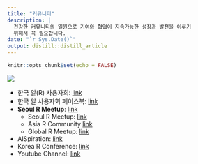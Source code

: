 ```yaml
---
title: "커뮤니티"
description: |
  건강한 커뮤니티의 일원으로 기여와 협업이 지속가능한 성장과 발전을 이루기 
  위해서 꼭 필요합니다. 
date: "`r Sys.Date()`"
output: distill::distill_article
---
```


```r
knitr::opts_chunk$set(echo = FALSE)
```


![](fig/communities.png)

- 한국 알(R) 사용자회: [link](https://r2bit.com/)
- 한국 알 사용자회 페이스북: [link](https://www.facebook.com/groups/tidyverse)
- **Seoul R Meetup**: [link](https://www.meetup.com/seoul-r-meetup)
    - Seoul R Meetup: [link](https://tidyverse-korea.github.io/seoul-R/)
    - Asia R Community [link](https://github.com/AsiaR-community)
    - Global R Meetup: [link](https://benubah.github.io/r-community-explorer/rugs.html)
- AISpiration: [link](https://aispiration.com/)
- Korea R Conference: [link](https://use-r.kr/)
- Youtube Channel: [link](https://www.youtube.com/channel/UCW-epmIvjBEhhVXw_F0Nqbw)


